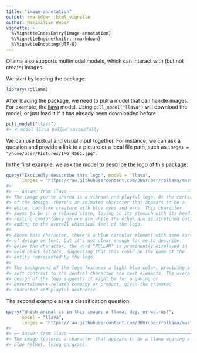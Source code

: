 ```yaml
---
title: "image-annotation"
output: rmarkdown::html_vignette
author: Maximilian Weber
vignette: >
  %\VignetteIndexEntry{image-annotation}
  %\VignetteEngine{knitr::rmarkdown}
  %\VignetteEncoding{UTF-8}
---
```




Ollama also supports multimodal models, which can interact with (but not create) images.

We start by loading the package:


```r
library(rollama)
```

After loading the package, we need to pull a model that can handle images.
For example, the [llava](https://llava-vl.github.io/) model.
Using `pull_model("llava")` will download the model, or just load it if it has already been downloaded before.



```r
pull_model("llava")
#> ✔ model llava pulled succesfully
```

We can use textual and visual input together.
For instance, we can ask a question and provide a link to a picture or a local file path, such as `images = "/home/user/Pictures/IMG_4561.jpg"`.

In the first example, we ask the model to describe the logo of this package:


```r
query("Excitedly desscribe this logo", model = "llava",
      images = "https://raw.githubusercontent.com/JBGruber/rollama/master/man/figures/logo.png")
#> 
#> ── Answer from llava ─────────────────────────────────────────────────
#> The image you've shared is a vibrant and playful logo. At the center
#> of the design, there's an animated character that appears to be a
#> white, cat-like creature with blue eyes and ears. This character
#> seems to be in a relaxed state, laying on its stomach with its head
#> resting comfortably on one arm while the other arm is stretched out,
#> adding to the overall whimsical feel of the logo.
#> 
#> Above this character, there's a blue circular element with some sort
#> of design or text, but it's not clear enough for me to describe.
#> Below the character, the word "ROLLAM" is prominently displayed in
#> bold black letters, suggesting that this could be the name of the
#> entity represented by the logo.
#> 
#> The background of the logo features a light blue color, providing a
#> soft contrast to the central character and text elements. The overall
#> design of the logo suggests it might be for a gaming or
#> entertainment-related company or product, given the animated
#> character and playful aesthetic.
```

The second example asks a classification question:


```r
query("Which animal is in this image: a llama, dog, or walrus?",
      model = "llava",
      images = "https://raw.githubusercontent.com/JBGruber/rollama/master/man/figures/logo.png")
#> 
#> ── Answer from llava ─────────────────────────────────────────────────
#> The image features a character that appears to be a llama wearing a
#> blue helmet, lying on grass.
```

